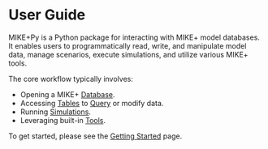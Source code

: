 # User Guide

MIKE+Py is a Python package for interacting with MIKE+ model databases. It enables users to programmatically read, write, and manipulate model data, manage scenarios, execute simulations, and utilize various MIKE+ tools.

The core workflow typically involves:

*   Opening a MIKE+ [Database](database.qmd).
*   Accessing [Tables](tables.qmd) to [Query](queries.qmd) or modify data.
*   Running [Simulations](simulations.qmd).
*   Leveraging built-in [Tools](tools.qmd).

To get started, please see the [Getting Started](getting-started.qmd) page.